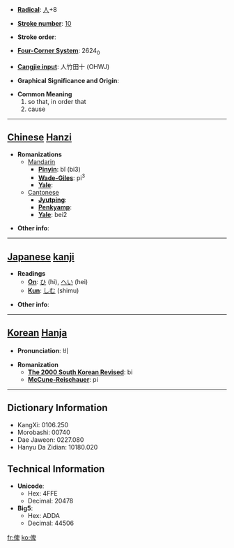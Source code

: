 * '''[[Wiktionary:Chinese radical index| Radical]]''': [[Wiktionary:Chinese radical index 人|人]]+8

* '''[[Wiktionary:Chinese total strokes index|Stroke number]]''': [[Wiktionary:Chinese total strokes index 10|10]]

* '''Stroke order''': 

* '''[[Wiktionary:Chinese four corner index|Four-Corner System]]''': 2624<sub>0</sub>

* '''[[Wiktionary:Chinese Cangjie index|Cangjie input]]''': 人竹田十 (OHWJ)

* '''Graphical Significance and Origin''': 

* '''Common Meaning'''
*#so that, in order that
*# cause


----

== [[Chinese]] [[Hanzi]] ==

* '''Romanizations'''
** [[Mandarin]]
*** '''[[Pinyin]]''': bǐ (bi3)
*** '''[[Wade-Giles]]''': pi<sup>3</sup>
*** '''[[Yale]]''': 
**[[Cantonese]]
***'''[[Jyutping]]''':
***'''[[Penkyamp]]''': 
***'''[[Yale]]''': bei2

* '''Other info''': 

----

== [[Japanese]] [[kanji]] ==

* '''Readings'''
** '''[[On]]''': [[ひ]] (hi), [[へい]] (hei)
** '''[[Kun]]''': [[しむ]] (shimu)

* '''Other info''':  

----

== [[Korean]] [[Hanja]] ==

* '''Pronunciation''': 비

* '''Romanization'''
** '''[[The 2000 South Korean Revised Romanization|The 2000 South Korean Revised]]''': bi
** '''[[McCune-Reischauer]]''': pi

----

== Dictionary Information ==

* KangXi: 0106.250
* Morobashi: 00740
* Dae Jaweon: 0227.080
* Hanyu Da Zidian: 10180.020

== Technical Information ==

* '''Unicode''':
** Hex: 4FFE
** Decimal: 20478
* '''Big5''':
** Hex: ADDA
** Decimal: 44506

[[fr:俾]]
[[ko:俾]]